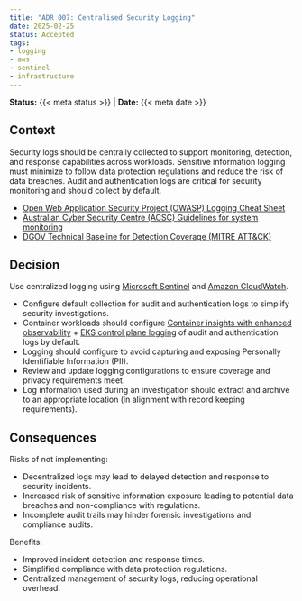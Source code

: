 ```yaml
---
title: "ADR 007: Centralised Security Logging"
date: 2025-02-25
status: Accepted
tags:
- logging
- aws
- sentinel
- infrastructure
---
```


**Status:** {{< meta status >}} | **Date:** {{< meta date >}}

## Context

Security logs should be centrally collected to support monitoring, detection, and response capabilities across workloads. Sensitive information logging must minimize to follow data protection regulations and reduce the risk of data breaches. Audit and authentication logs are critical for security monitoring and should collect by default.

- [Open Web Application Security Project (OWASP) Logging Cheat Sheet](https://cheatsheetseries.owasp.org/cheatsheets/Logging_Cheat_Sheet.html)
- [Australian Cyber Security Centre (ACSC) Guidelines for system monitoring](https://www.cyber.gov.au/resources-business-and-government/essential-cyber-security/ism/cyber-security-guidelines/guidelines-system-monitoring)
- [DGOV Technical Baseline for Detection Coverage (MITRE ATT&CK)](https://soc.cyber.wa.gov.au/baselines/data-sources/)

## Decision

Use centralized logging using [Microsoft Sentinel](https://soc.cyber.wa.gov.au/onboarding/sentinel-guidance/) and [Amazon CloudWatch](https://docs.aws.amazon.com/AmazonCloudWatch/latest/monitoring/WhatIsCloudWatch.html).

- Configure default collection for audit and authentication logs to simplify security investigations.
- Container workloads should configure [Container insights with enhanced observability](https://docs.aws.amazon.com/AmazonCloudWatch/latest/monitoring/deploy-container-insights-EKS.html) + [EKS control plane logging](https://docs.aws.amazon.com/eks/latest/userguide/control-plane-logs.html) of audit and authentication logs by default.
- Logging should configure to avoid capturing and exposing Personally Identifiable Information (PII).
- Review and update logging configurations to ensure coverage and privacy requirements meet.
- Log information used during an investigation should extract and archive to an appropriate location (in alignment with record keeping requirements).

## Consequences

Risks of not implementing:

- Decentralized logs may lead to delayed detection and response to security incidents.
- Increased risk of sensitive information exposure leading to potential data breaches and non-compliance with regulations.
- Incomplete audit trails may hinder forensic investigations and compliance audits.

Benefits:

- Improved incident detection and response times.
- Simplified compliance with data protection regulations.
- Centralized management of security logs, reducing operational overhead.
